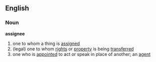 ==English==
=== Noun ===
'''assignee'''
# one to whom a thing is [[assigned]]
# (legal) one to whom [[rights]] or [[property]] is being [[transferred]]
# one who is [[appointed]] to act or speak in place of another; an [[agent]]